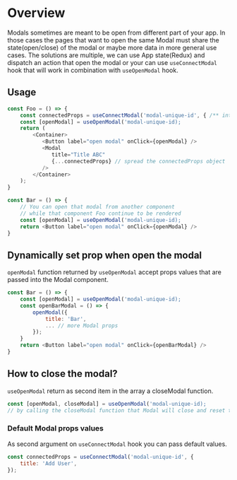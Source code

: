 
<Meta title="Modules/Hooks/useConnectModal & useOpenModal" />

# Overview

Modals sometimes are meant to be open from different part of your app. In those cases the pages that want to open the same Modal must share the
state(open/close) of the modal or maybe more data in more general use cases. The solutions are multiple, we can use App state(Redux) and dispatch an action
that open the modal or your can use `useConnectModal` hook that will work in combination with `useOpenModal` hook.

## Usage

```js
const Foo = () => {
    const connectedProps = useConnectModal('modal-unique-id', { /** intial props values */ });
    const [openModal] = useOpenModal('modal-unique-id);
    return (
        <Container>
           <Button label="open modal" onClick={openModal} />
           <Modal
              title="Title ABC"
              {...connectedProps} // spread the connectedProps object
           />
        </Container>
    );
}

const Bar = () => {
    // You can open that modal from another component
    // while that component Foo continue to be rendered
    const [openModal] = useOpenModal('modal-unique-id);
    return <Button label="open modal" onClick={openModal} />
}
```

## Dynamically set prop when open the modal

`openModal` function returned by `useOpenModal` accept props values that are passed into the Modal component.

```js
const Bar = () => {
    const [openModal] = useOpenModal('modal-unique-id);
    const openBarModal = () => {
        openModal({
            title: 'Bar',
            ... // more Modal props
        });
    }
    return <Button label="open modal" onClick={openBarModal} />
}
```

## How to close the modal?

`useOpenModal` return as second item in the array a closeModal function.

```js
const [openModal, closeModal] = useOpenModal('modal-unique-id);
// by calling the closeModal function that Modal will close and reset to the default props values.
```

### Default Modal props values

As second argument on `useConnectModal` hook you can pass default values.

```js
const connectedProps = useConnectModal('modal-unique-id', {
    title: 'Add User',
});
```
